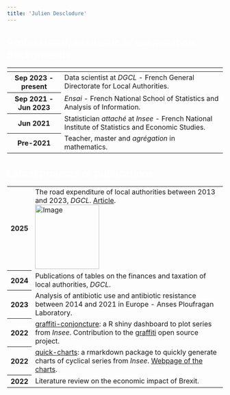 ```yaml
---
title: 'Julien Desclodure'
---
```

</br>
<span style="font-size:1.45rem; color:white; font-weight: bold;"><span style="font-size:1.45rem; color:white;" class="badge bg-info">Professional</span>, <span style="font-size:1.45rem; color:white;" class="badge bg-primary">academic</span> or <span style="font-size:1.45rem; color:white;" class="badge bg-danger">examination</span> backgrounds</span>

<style>
.small-image {
    width: 150px;
    height: auto;
    cursor: pointer;
}

.modal {
    display: none;
    position: fixed;
    z-index: 1;
    padding-top: 100px;
    left: 0;
    top: 0;
    width: 100%;
    height: 100%;
    background-color: rgba(0, 0, 0, 0.9);
}

.modal-content {
    margin: auto;
    display: block;
    width: 80%;
    max-width: 700px;
}

.close {
    position: absolute;
    top: 15px;
    right: 35px;
    color: #f1f1f1;
    font-size: 40px;
    font-weight: bold;
    transition: 0.3s;
}

.close:hover,
.close:focus {
    color: #bbb;
    text-decoration: none;
    cursor: pointer;
}
</style>

<table class="table table-hover">
  <thead>
    <tr>
      <th scope="col"></th>
      <th scope="col"></th>
    </tr>
  </thead>
  <tbody>
    <tr class="table-active">
      <th scope="row">Sep 2023 - present</th>
      <td><span class="badge bg-info">Data scientist at <i>DGCL</i></span> - French General Directorate for Local Authorities.
      </td>
    </tr>
    <tr class="table-active">
      <th scope="row">Sep 2021 - Jun 2023</th>
      <td><i class="badge bg-primary">Ensai</i> - French National School of Statistics and Analysis of Information.
      </td>
    </tr>
    <tr class="table-active">
      <th scope="row">Jun 2021</th>
      <td><span class="badge bg-danger">Statistician <i>attaché</i> at <i>Insee</i></span> - French National Institute of Statistics and Economic Studies.</td>
    </tr>
    <tr class="table-active">
      <th scope="row">Pre-2021</th>
      <td><span class="badge bg-info">Teacher</span>, <span class="badge bg-primary">master</span> and <i class="badge bg-danger">agrégation</i> in mathematics.</td>
    </tr>
  </tbody>
</table>

</br>
<span style="font-size:1.45rem;  font-weight: bold; color:white;">Latest projects or publications</span>

<table class="table table-hover">
  <thead>
    <tr>
      <!-- <th scope="col"></th>
      <th scope="col"></th> -->
    </tr>
  </thead>
  <tbody>
    <tr class="table-active">
      <th scope="row">2025</th>
      <td>The road expenditure of local authorities between 2013 and 2023, <i>DGCL</i>. <a href="https://www.collectivites-locales.gouv.fr/bis-192-les-depenses-de-voirie-des-collectivites-locales-entre-2013-et-2023" target="_blank">Article</a>.
      </br>
      <img src="files/bis_192_depenses_de_voirie_infographie.png" alt="Image" class="small-image" onclick="openModal()">
      </td>
    </tr>
    <tr class="table-active">
      <th scope="row">2024</th>
      <td>Publications of tables on the finances and taxation of local authorities, <i>DGCL</i>.</td>
    </tr>
    <tr class="table-active">
      <th scope="row">2023</th>
      <td>Analysis of antibiotic use and antibiotic resistance between 2014 and 2021 in Europe - Anses Ploufragan Laboratory.</td>
    </tr>
    <tr class="table-active">
      <th scope="row">2022</th>
      <td><a href="https://graffiti-conjoncture.lab.sspcloud.fr/" target="_blank">graffiti-conjoncture</a>: a R shiny dashboard to plot series from <i>Insee</i>. Contribution to the <a href="https://github.com/pyr-opendatafr/graffiti" target="_blank">graffiti</a> open source project.</td>
    </tr>
    <tr class="table-active">
      <th scope="row">2022</th>
      <td><a href="https://github.com/jdesclodure/quick-charts/" target="_blank">quick-charts</a>: a rmarkdown package to quickly generate charts of cyclical series from <i>Insee</i>. <a href="https://jdesclodure.github.io/quick-charts/" target="_blank">Webpage of the charts</a>.</td>
    </tr>
    <tr class="table-active">
      <th scope="row">2022</th>
      <td>Literature review on the economic impact of Brexit.</td>
    </tr>
  </tbody>
</table>

<div id="myModal" class="modal">
<span class="close" onclick="closeModal()">&times;</span>
<img class="modal-content" id="img01">
</div>

<script>
function openModal() {
    document.getElementById('myModal').style.display = "block";
    document.getElementById('img01').src = "files/bis_192_depenses_de_voirie_infographie.png";
}

function closeModal() {
    document.getElementById('myModal').style.display = "none";
}
</script>